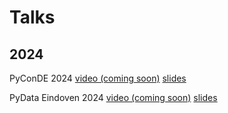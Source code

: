 



# Talks


## 2024

PyConDE 2024 [video (coming soon)](/url/goes/here)  [slides](https://docs.google.com/presentation/d/e/2PACX-1vTSu6KcRNr-HkQ12bBQZjUFcimrSR0jV2sU2VYVCEwjqCVnLGSkKurLQ5v8QUeKNt4IaZ-UblQV4dV-/pub)

PyData Eindoven 2024 [video (coming soon)](url/goes/here)  [slides](https://docs.google.com/presentation/d/e/2PACX-1vQ2L_eQjXRu7JThpeHfGMzNoj52LfD8B2ASKz4Mb1awaGyM2rUPtDITUrOA7M9-281atgKMaKZYE1yq/pub)